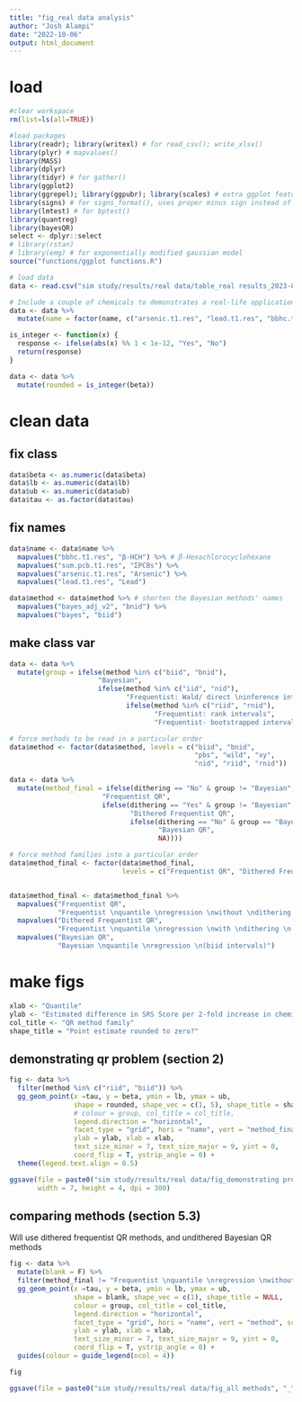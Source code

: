 ---
title: "fig_real data analysis"
author: "Josh Alampi"
date: "2022-10-06"
output: html_document
---

# load
```{r}
#clear workspace
rm(list=ls(all=TRUE))

#load packages
library(readr); library(writexl) # for read_csv(); write_xlsx()  
library(plyr) # mapvalues()
library(MASS)
library(dplyr)
library(tidyr) # for gather()
library(ggplot2)
library(ggrepel); library(ggpubr); library(scales) # extra ggplot features
library(signs) # for signs_format(), uses proper minus sign instead of hyphen
library(lmtest) # for bptest()
library(quantreg)
library(bayesQR)
select <- dplyr::select
# library(rstan)
# library(emg) # for exponentially modified gaussian model
source("functions/ggplot functions.R")

# load data
data <- read.csv("sim study/results/real data/table_real results_2023-05-05.csv")

# Include a couple of chemicals to demonstrates a real-life application of quantile regression
data <- data %>%
  mutate(name = factor(name, c("arsenic.t1.res", "lead.t1.res", "bbhc.t1.res", "sum.pcb.t1.res")))

is_integer <- function(x) {
  response <- ifelse(abs(x) %% 1 < 1e-12, "Yes", "No")
  return(response)
}

data <- data %>% 
  mutate(rounded = is_integer(beta))  

```

# clean data
## fix class
```{r}
data$beta <- as.numeric(data$beta)
data$lb <- as.numeric(data$lb)
data$ub <- as.numeric(data$ub)
data$tau <- as.factor(data$tau)
```

## fix names
```{r}
data$name <- data$name %>% 
  mapvalues("bbhc.t1.res", "β-HCH") %>% # β-Hexachlorocyclohexane
  mapvalues("sum.pcb.t1.res", "ΣPCBs") %>%
  mapvalues("arsenic.t1.res", "Arsenic") %>% 
  mapvalues("lead.t1.res", "Lead") 

data$method <- data$method %>% # shorten the Bayesian methods' names
  mapvalues("bayes_adj_v2", "bnid") %>% 
  mapvalues("bayes", "biid")

```

## make class var
```{r}
data <- data %>% 
  mutate(group = ifelse(method %in% c("biid", "bnid"), 
                      "Bayesian",
                      ifelse(method %in% c("iid", "nid"), 
                             "Frequentist: Wald/ direct \ninference intervals",
                             ifelse(method %in% c("riid", "rnid"),
                                    "Frequentist: rank intervals",
                                    "Frequentist- bootstrapped intervals"))))

# force methods to be read in a particular order
data$method <- factor(data$method, levels = c("biid", "bnid", 
                                              "pbs", "wild", "xy", 
                                              "nid", "riid", "rnid"))

data <- data %>% 
  mutate(method_final = ifelse(dithering == "No" & group != "Bayesian", 
                       "Frequentist QR",
                       ifelse(dithering == "Yes" & group != "Bayesian",
                              "Dithered Frequentist QR",
                              ifelse(dithering == "No" & group == "Bayesian",
                                     "Bayesian QR",
                                     NA)))) 

# force method families into a particular order
data$method_final <- factor(data$method_final,
                            levels = c("Frequentist QR", "Dithered Frequentist QR", "Bayesian QR"))


data$method_final <- data$method_final %>% 
  mapvalues("Frequentist QR", 
            "Frequentist \nquantile \nregression \nwithout \ndithering \n(riid intervals)") %>% 
  mapvalues("Dithered Frequentist QR", 
            "Frequentist \nquantile \nregression \nwith \ndithering \n(riid intervals)") %>% 
  mapvalues("Bayesian QR", 
            "Bayesian \nquantile \nregression \n(biid intervals)") 
```


# make figs
```{r}
xlab <- "Quantile"
ylab <- "Estimated difference in SRS Score per 2-fold increase in chemical concentration"
col_title <- "QR method family"
shape_title = "Point estimate rounded to zero?"
```

## demonstrating qr problem (section 2)
```{r}
fig <- data %>% 
  filter(method %in% c("riid", "biid")) %>% 
  gg_geom_point(x =tau, y = beta, ymin = lb, ymax = ub,
                shape = rounded, shape_vec = c(1, 5), shape_title = shape_title,
                # colour = group, col_title = col_title, 
                legend.direction = "horizontal", 
                facet_type = "grid", hori = "name", vert = "method_final", scales = "free",
                ylab = ylab, xlab = xlab,
                text_size_minor = 7, text_size_major = 9, yint = 0, 
                coord_flip = T, ystrip_angle = 0) +
  theme(legend.text.align = 0.5)

ggsave(file = paste0("sim study/results/real data/fig_demonstrating problem", "_",  Sys.Date(), ".png"), 
       width = 7, height = 4, dpi = 300)
```

## comparing methods (section 5.3)
Will use dithered frequentist QR methods, and undithered Bayesian QR methods
```{r}
fig <- data %>% 
  mutate(blank = F) %>% 
  filter(method_final != "Frequentist \nquantile \nregression \nwithout \ndithering \n(riid intervals)") %>% 
  gg_geom_point(x =tau, y = beta, ymin = lb, ymax = ub,
                shape = blank, shape_vec = c(1), shape_title = NULL,
                colour = group, col_title = col_title, 
                legend.direction = "horizontal", 
                facet_type = "grid", hori = "name", vert = "method", scales = "free",
                ylab = ylab, xlab = xlab,
                text_size_minor = 7, text_size_major = 9, yint = 0, 
                coord_flip = T, ystrip_angle = 0) + 
  guides(colour = guide_legend(ncol = 4))

fig

ggsave(file = paste0("sim study/results/real data/fig_all methods", "_",  Sys.Date(), ".png"), width = 7, height = 6, dpi = 300)
```

```{r}

```

